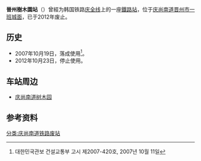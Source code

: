 {{朝鮮半島車站資訊
|公司色 = black
|文字色 = 
|站名 = 晉州樹木園站
|圖片 = 
|pxl = 
|圖片說明 =
|前一站 = [[坪村站_(庆尚南道)|坪村]]
|前一站距離 = 
|後一站距離 = 
|後一站 = [[班城站|班城]]
|所屬路線 = [[庆全线|庆全线]]
|距離 = 
|起點站 = [[三浪津站|三浪津]]
|諺文 = 진주수목원역
|朝鮮漢字 = 晉州樹木園驛
|文觀部式 =Jinjusumogwon-yeok 
|馬-賴式 =
|副站名 = 
|車站編號 = 
|停站路線數 = 
|所屬公司 = [[韩国铁道公社|韩国铁道公社]]
|所在地 =[[庆尚南道|庆尚南道]][[晋州市_(韩国)|晋州市]][[一班城面|一班城面]]
|車站構造 = 地面车站
|月台配置 = 1面1线
|啟用年月日 =2007年10月19日
|廢站年月日 =2012年10月23日
|上下車人次 = 
|統計年度 = 
|轉車 = 
|備註 = 
|全寬備註 = 
}}

'''晉州樹木園站'''（{{kor|諺=진주수목원역|漢=晉州樹木園驛|羅=Jinju-sumogwon yeok|f=y}}）曾經为韩国铁路[[庆全线|庆全线]]上的一座[[鐵路站|鐵路站]]，位于[[庆尚南道|庆尚南道]][[晋州市_(韩国)|晋州市]][[一班城面|一班城面]]，已于2012年废止。

== 历史 ==
*2007年10月19日，落成使用<ref>대한민국관보 건설교통부 고시 제2007-420호, 2007년 10월 11일</ref>。
*2012年10月23日，停止使用。

== 车站周边 ==
*[[庆尚南道树木园|庆尚南道树木园]]

== 参考资料 ==
{{reflist}}

{{庆全线}}

[[分类:庆尚南道铁路废站|分类:庆尚南道铁路废站]]